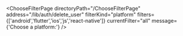 


<ChooseFilterPage
    directoryPath="/ChooseFilterPage"
    address="/lib/auth/delete_user"
    filterKind="platform"
    filters={['android','flutter','ios','js','react-native']}
    currentFilter="all"
    message={'Choose a platform:'}
/>
